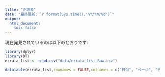 ```yaml
---
title: "正誤表"
date: "最終更新: `r format(Sys.time(),'%Y/%m/%d')`"
output:
  html_document:
    toc: false
---
```


現在発見されているのは以下のとおりです:

```r
library(dplyr)
library(DT)
errata_list <- read.csv("data/errata_list_Raw.csv")
```

```r
datatable(errata_list,rownames = FALSE,colnames = c("日付", "ページ", "行", "修正前", "修正後"))

```



